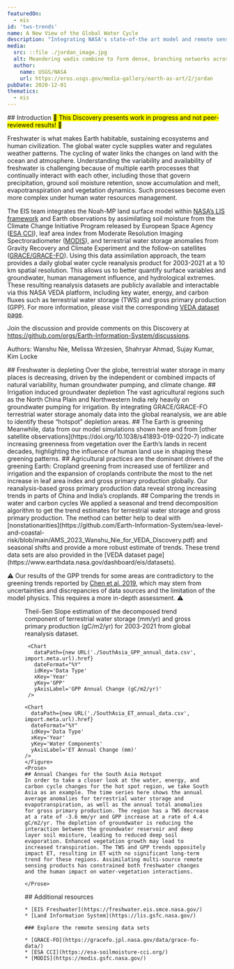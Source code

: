 ```yaml
---
featuredOn:
  - eis
id: 'tws-trends'
name: A New View of the Global Water Cycle
description: "Integrating NASA's state-of-the art model and remote sensing observations to reveal human impacts on water cycle"
media:
  src: ::file ./jordan_image.jpg
  alt: Meandering wadis combine to form dense, branching networks across the stark, arid landscape of southeastern Jordan. The Arabic word "wadi" means a gulley or streambed that typically remains dry except after drenching, seasonal rains.
  author:
    name: USGS/NASA
    url: https://eros.usgs.gov/media-gallery/earth-as-art/2/jordan
pubDate: 2020-12-01
thematics:
  - eis
---
```

<Block>
  <Prose>
  ## Introduction
  <mark>🚧 This Discovery presents work in progress and not peer-reviewed results! 🚧</mark>
  
  Freshwater is what makes Earth habitable, sustaining ecosystems and human civilization. The global water cycle supplies water and regulates weather patterns. The cycling of water links the changes on land with the ocean and atmosphere. Understanding the variability and availability of freshwater is challenging because of multiple earth processes that continually interact with each other, including those that govern precipitation, ground soil moisture retention, snow accumulation and melt, evapotranspiration and vegetation dynamics. Such processes become even more complex under human water resources management.

  The EIS team integrates the Noah-MP land surface model within [NASA’s LIS framework](https://lis.gsfc.nasa.gov/) and Earth observations by assimilating soil moisture from the Climate Change Initiative Program released by European Space Agency  ([ESA CCI](https://esa-soilmoisture-cci.org/)), leaf area index from Moderate Resolution Imaging Spectroradiometer ([MODIS](https://lpdaac.usgs.gov/products/mcd15a2hv006/)), and terrestrial water storage anomalies from Gravity Recovery and Climate Experiment and the follow-on satellites ([GRACE/GRACE-FO](https://earth.gsfc.nasa.gov/geo/data/grace-mascons)). Using this data assimilation approach, the team provides a daily global water cycle reanalysis product for 2003-2021 at a 10 km spatial resolution. This allows us to better quantify surface variables and groundwater, human management influence, and hydrological extremes. These resulting reanalysis datasets are publicly available and interactable via this NASA VEDA platform, including key water, energy, and carbon fluxes such as terrestrial water storage (TWS) and gross primary production (GPP). For more information, please visit the corresponding [VEDA dataset page](https://www.earthdata.nasa.gov/dashboard/eis/datasets).

  Join the discussion and provide comments on this Discovery at https://github.com/orgs/Earth-Information-System/discussions.

  Authors: Wanshu Nie, Melissa Wrzesien, Shahryar Ahmad, Sujay Kumar, Kim Locke

  </Prose>
</Block>

<ScrollytellingBlock>
  <Chapter
    center={[77.63,24.27]}
    zoom={2}
    datasetId='lis-global-da-trends'
    layerId='lis-global-da-tws-trend'
    datetime='2003-01-01'
  >
    ## Freshwater is depleting
    Over the globe, terrestrial water storage in many places is decreasing, driven by the independent or combined impacts of natural variability, human groundwater pumping, and climate change.
  </Chapter>
  <Chapter
    center={[105.5001,30.7899]}
    zoom={3.8}
    datasetId='lis-global-da-trends'
    layerId='lis-global-da-tws-trend'
    datetime='2003-01-01'
  >
    ## Irrigation induced groundwater depletion
    The vast agricultural regions such as the North China Plain and Northwestern India rely heavily on groundwater pumping for irrigation. By integrating GRACE/GRACE-FO terrestrial water storage anomaly data into the global reanalysis, we are able to identify these “hotspot” depletion areas.
  </Chapter>
  <Chapter
    center={[77.63,24.27]}
    zoom={2}
    datasetId='lis-global-da-trends'
    layerId='lis-global-da-gpp-trend'
    datetime='2003-01-01'
  >
    ## The Earth is greening
    Meanwhile, data from our model simulations shown here and from [other satellite observations](https://doi.org/10.1038/s41893-019-0220-7) indicate increasing greenness from vegetation over the Earth’s lands in recent decades, highlighting the influence of human land use in shaping  these greening patterns.
  </Chapter>
  <Chapter
    center={[105.5001,30.7899]}
    zoom={3.8}
    datasetId='lis-global-da-trends'
    layerId='lis-global-da-gpp-trend'
    datetime='2003-01-01'
  >
    ## Agricultural practices are the dominant drivers of the greening Earth:
    Cropland greening from increased use of fertilizer and irrigation and the expansion of croplands contribute the most to the net increase in leaf area index and gross primary production globally. Our reanalysis-based gross primary production data reveal strong increasing trends in parts of China and India’s croplands.
  </Chapter>
</ScrollytellingBlock>

<Block>
  <Prose>
  ## Comparing the trends in water and carbon cycles
  We applied a seasonal and trend decomposition algorithm to get the trend estimates for terrestrial water storage and gross primary production. The method can better help to deal with [nonstationarities](https://github.com/Earth-Information-System/sea-level-and-coastal-risk/blob/main/AMS_2023_Wanshu_Nie_for_VEDA_Discovery.pdf) and seasonal shifts and provide a more robust estimate of trends. These trend data sets are also provided in the [VEDA dataset page](https://www.earthdata.nasa.gov/dashboard/eis/datasets).

⚠️  Our results of the GPP trends for some areas are contradictory to the greening trends reported by [Chen et al. 2019](https://doi.org/10.1038/s41893-019-0220-7), which may stem from uncertainties and discrepancies of data sources and the limitation of the model physics. This requires a more in-depth assessment. ⚠️

  </Prose>
</Block>

<Block type='wide'>
  <Figure>
     <Map
     datasetId='lis-global-da-trends'
     layerId='lis-global-da-tws-trend'
     dateTime='2003-01-01'
     compareDateTime='2003-01-01'
     zoom={2}
     center={[77.63,24.27]}
     />
    <Caption
     attrAuthor='NASA'
     attrUrl='https://nasa.gov/'
   >
    Theil-Sen Slope estimation of the decomposed trend  component of terrestrial water storage (mm/yr) and gross primary production (gC/m2/yr) for 2003-2021 from global reanalysis dataset.
    </Caption>
  </Figure>
</Block>

<Block>
    <Figure>
    <Chart
      dataPath={new URL('./SouthAsia_TWS_annual_data.csv', import.meta.url).href}
      dateFormat="%Y"
      idKey='Data Type'
      xKey='Year'
      yKey='Water Components'
      yAxisLabel='TWS Annual Change (mm)'
    />

     <Chart
       dataPath={new URL('./SouthAsia_GPP_annual_data.csv', import.meta.url).href}
       dateFormat="%Y"
       idKey='Data Type'
       xKey='Year'
       yKey='GPP'
       yAxisLabel='GPP Annual Change (gC/m2/yr)'
     />

    <Chart
      dataPath={new URL('./SouthAsia_ET_annual_data.csv', import.meta.url).href}
      dateFormat="%Y"
      idKey='Data Type'
      xKey='Year'
      yKey='Water Components'
      yAxisLabel='ET Annual Change (mm)'
    />
    </Figure>
    <Prose>
    ## Annual Changes for the South Asia Hotspot
    In order to take a closer look at the water, energy, and carbon cycle changes for the hot spot region, we take South Asia as an example. The time series here shows the annual average anomalies for terrestrial water storage and evapotranspiration, as well as the annual total anomalies for gross primary production. The region has a TWS decrease at a rate of -3.6 mm/yr and GPP increase at a rate of 4.4 gC/m2/yr. The depletion of groundwater is reducing the interaction between the groundwater reservoir and deep layer soil moisture, leading to reduced deep soil evaporation. Enhanced vegetation growth may lead to increased transpiration. The TWS and GPP trends oppositely impact ET, resulting in ET with no significant long-term trend for these regions. Assimilating multi-source remote sensing products has constrained both freshwater changes and the human impact on water-vegetation interactions.

    </Prose>
 </Block>

<Block>
  <Prose>
    ## Additional resources

    * [EIS Freshwater](https://freshwater.eis.smce.nasa.gov/)
    * [Land Information System](https://lis.gsfc.nasa.gov/)

    ### Explore the remote sensing data sets

    * [GRACE-FO](https://gracefo.jpl.nasa.gov/data/grace-fo-data/)
    * [ESA CCI](https://esa-soilmoisture-cci.org/)
    * [MODIS](https://modis.gsfc.nasa.gov/)
  </Prose>
</Block>
